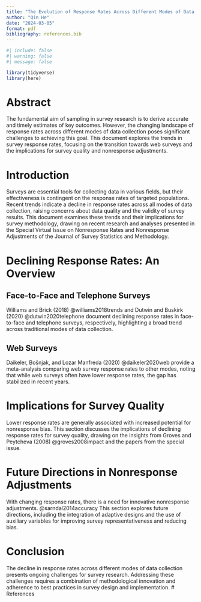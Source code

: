 ```yaml
---
title: "The Evolution of Response Rates Across Different Modes of Data Collection and Its Implications for Survey Quality"
author: "Qin He"
date: "2024-03-05"
format: pdf
bibliography: references.bib
---
```



```r
#| include: false
#| warning: false
#| message: false

library(tidyverse)
library(here)
```


# Abstract

The fundamental aim of sampling in survey research is to derive accurate and timely estimates of key outcomes. However, the changing landscape of response rates across different modes of data collection poses significant challenges to achieving this goal. This document explores the trends in survey response rates, focusing on the transition towards web surveys and the implications for survey quality and nonresponse adjustments.

# Introduction

Surveys are essential tools for collecting data in various fields, but their effectiveness is contingent on the response rates of targeted populations. Recent trends indicate a decline in response rates across all modes of data collection, raising concerns about data quality and the validity of survey results. This document examines these trends and their implications for survey methodology, drawing on recent research and analyses presented in the Special Virtual Issue on Nonresponse Rates and Nonresponse Adjustments of the Journal of Survey Statistics and Methodology.

# Declining Response Rates: An Overview

## Face-to-Face and Telephone Surveys

Williams and Brick (2018) @williams2018trends and Dutwin and Buskirk (2020) @dutwin2020telephone document declining response rates in face-to-face and telephone surveys, respectively, highlighting a broad trend across traditional modes of data collection.

## Web Surveys

Daikeler, Bošnjak, and Lozar Manfreda (2020) @daikeler2020web provide a meta-analysis comparing web survey response rates to other modes, noting that while web surveys often have lower response rates, the gap has stabilized in recent years.

# Implications for Survey Quality

Lower response rates are generally associated with increased potential for nonresponse bias. This section discusses the implications of declining response rates for survey quality, drawing on the insights from Groves and Peytcheva (2008) @groves2008impact and the papers from the special issue.

# Future Directions in Nonresponse Adjustments

With changing response rates, there is a need for innovative nonresponse adjustments. @sarndal2014accuracy This section explores future directions, including the integration of adaptive designs and the use of auxiliary variables for improving survey representativeness and reducing bias.

# Conclusion

The decline in response rates across different modes of data collection presents ongoing challenges for survey research. Addressing these challenges requires a combination of methodological innovation and adherence to best practices in survey design and implementation.
\newpage
# References
